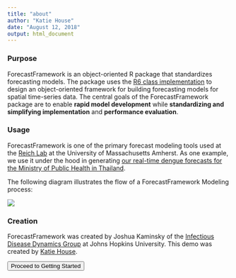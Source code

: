 ```yaml
---
title: "about"
author: "Katie House"
date: "August 12, 2018"
output: html_document
---
```


### Purpose
ForecastFramework is an object-oriented R package that standardizes forecasting models. The package uses the [R6 class implementation](https://www.r-project.org/nosvn/pandoc/R6.html) to design an object-oriented framework for building forecasting models for spatial time-series data. The central goals of the ForecastFramework package are to enable **rapid model development** while **standardizing and simplifying implementation** and **performance evaluation**.

### Usage
ForecastFramework is one of the primary forecast modeling tools used at the [Reich Lab](http://reichlab.io/) at the University of Massachusetts Amherst. As one example, we use it under the hood in generating [our real-time dengue forecasts for the Ministry of Public Health in Thailand](https://journals.plos.org/plosntds/article?id=10.1371/journal.pntd.0004761).

The following diagram illustrates the flow of a ForecastFramework Modeling process:

<img src="images/ff_diagram_overview.jpg" class="large">

### Creation
ForecastFramework was created by Joshua Kaminsky of the [Infectious Disease Dynamics Group](http://www.iddynamics.jhsph.edu/) at Johns Hopkins University. This demo was created by [Katie House](https://www.github.com/katiehouse3).


<a href="#getting-started"><button type="button" class="btn btn-raised btn-secondary">Proceed to Getting Started</button></a>
